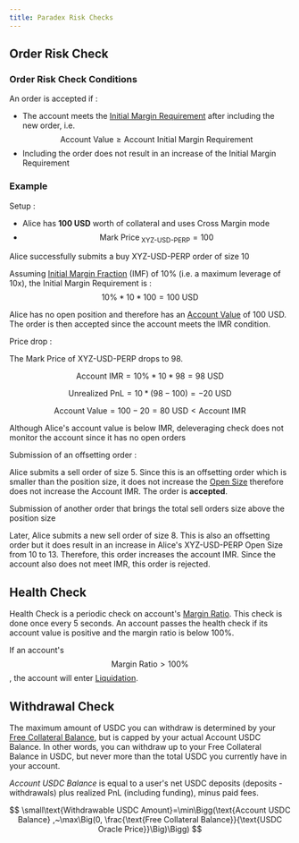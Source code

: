 ```yaml
---
title: Paradex Risk Checks
---
```

## Order Risk Check

### Order Risk Check Conditions

An order is accepted if :

* The account meets the [Initial Margin Requirement](margin-term-reference#margin-requirement) after including the new order, i.e. $$\text{Account Value}\ge\text{Account Initial Margin Requirement}$$
* Including the order does not result in an increase of the Initial Margin Requirement

### Example

Setup :

* Alice has **100 USD** worth of collateral and uses Cross Margin mode
* $$\text{Mark Price}_\text{ XYZ-USD-PERP}=100$$

Alice successfully submits a buy XYZ-USD-PERP order of size 10

Assuming [Initial Margin Fraction](cross-margin-requirement#margin-fractions) (IMF) of 10% (i.e. a maximum leverage of 10x), the Initial Margin Requirement is : $$10\%*10*100=100~\text{USD}$$

Alice has no open position and therefore has an [Account Value](margin-term-reference#account-value-usd) of 100 USD. The order is then accepted since the account meets the IMR condition.

Price drop :

The Mark Price of XYZ-USD-PERP drops to 98.

$$\text{Account IMR}=10\%*10*98=98~\text{USD}$$

$$\text{Unrealized PnL}=10*(98-100)=-20~ \text{USD}$$

$$\text{Account Value}=100-20=80~\text{USD} < \text{Account IMR}$$

Although Alice's account value is below IMR, deleveraging check does not monitor the account since it has no open orders

Submission of an offsetting order :

Alice submits a sell order of size 5. Since this is an offsetting order which is smaller than the position size, it does not increase the [Open Size](cross-margin-requirement#open-sizes) therefore does not increase the Account IMR. The order is **accepted**.

Submission of another order that brings the total sell orders size above the position size

Later, Alice submits a new sell order of size 8. This is also an offsetting order but it does result in an increase in Alice's XYZ-USD-PERP Open Size from 10 to 13. Therefore, this order increases the account IMR. Since the account also does not meet IMR, this order is rejected.

## Health Check

Health Check is a periodic check on account's [Margin Ratio](margin-term-reference#margin-ratio). This check is done once every 5 seconds. An account passes the health check if its account value is positive and the margin ratio is below 100%.

If an account's $$\text{Margin Ratio}>\text{100\%}$$, the account will enter [Liquidation](liquidations).

## Withdrawal Check

The maximum amount of USDC you can withdraw is determined by your [Free Collateral Balance](margin-term-reference#free-collateral-balance-usd), but is capped by your actual Account USDC Balance. In other words, you can withdraw up to your Free Collateral Balance in USDC, but never more than the total USDC you currently have in your account.

*Account USDC Balance* is equal to a user's net USDC deposits (deposits - withdrawals) plus realized PnL (including funding), minus paid fees.

$$
\small\text{Withdrawable USDC Amount}=\min\Bigg(\text{Account USDC Balance} ,~\max\Big(0, \frac{\text{Free Collateral Balance}}{\text{USDC Oracle Price}}\Big)\Bigg)
$$
